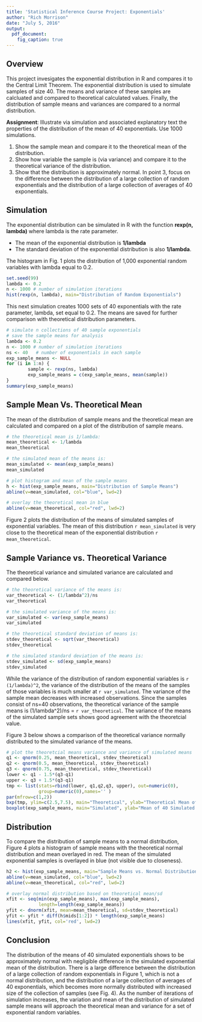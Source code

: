 ```yaml
---
title: 'Statistical Inference Course Project: Exponentials'
author: "Rich Morrison"
date: "July 5, 2016"
output: 
  pdf_document:
    fig_caption: true
---
```


## Overview
This project invesigates the exponential distribution in R and compares it to the Central Limit Theorem. The exponential distribution is used to simulate samples of size 40. The means and variance of these samples are calcluated and compared to theoretical calculated values. Finally, the distribution of sample means and variances are compared to a normal distribution.

**Assignment**: Illustrate via simulation and associated explanatory text the properties of the distribution of the mean of 40 exponentials. Use 1000 simulations.

1. Show the sample mean and compare it to the theoretical mean of the distribution.
2. Show how variable the sample is (via variance) and compare it to the theoretical variance of the distribution.
3. Show that the distribution is approximately normal. In point 3, focus on the difference between the distribution of a large collection of random exponentials and the distribution of a large collection of averages of 40 exponentials.

## Simulation
The exponential distribution can be simulated in R with the function **rexp(n, lambda)** where lambda is the rate parameter.  

* The mean of the exponential distribution is **1/lambda**
* The standard deviation of the exponential distribution is also **1/lambda**.  
 
The histogram in Fig. 1 plots the distribution of 1,000 exponential random variables with lambda equal to 0.2.  
 
```r
set.seed(99)
lambda <- 0.2
n <- 1000 # number of simulation iterations
hist(rexp(n, lambda), main="Distribution of Random Exponentials")
```

This next simulation creates 1000 sets of 40 exponentials with the rate parameter, lambda, set equal to 0.2. The means are saved for further comparison with theoretical distribution parameters. 

```r
# simulate n collections of 40 sample exponentials
# save the sample means for analysis
lambda <- 0.2
n <- 1000 # number of simulation iterations
ns <- 40   # number of exponentials in each sample
exp_sample_means <- NULL
for (i in 1:n) {
        sample <- rexp(ns, lambda)
        exp_sample_means = c(exp_sample_means, mean(sample))
}
summary(exp_sample_means)
```
 
## Sample Mean Vs. Theoretical Mean
The mean of the distribution of sample means and the theoretical mean are calculated and compared on a plot of the distribution of sample means. 

```r
# the theoretical mean is 1/lambda:
mean_theoretical <- 1/lambda
mean_theoretical

# the simulated mean of the means is:
mean_simulated <- mean(exp_sample_means)
mean_simulated

# plot histogram and mean of the sample means 
h <- hist(exp_sample_means, main="Distribution of Sample Means")
abline(v=mean_simulated, col="blue", lwd=2)

# overlay the theoretical mean in blue
abline(v=mean_theoretical, col="red", lwd=2)
```

Figure 2 plots the distribution of the means of simulated samples of exponential variables. The mean of this distribution `r mean_simulated` is very close to the theoretical mean of the exponential distribution `r mean_theoretical`. 

## Sample Variance vs. Theoretical Variance
The theoretical variance and simulated variance are calculated and compared below.

```r
# the theoretical variance of the means is:
var_theoretical <- (1/lambda^2)/ns
var_theoretical 

# the simulated variance of the means is:
var_simulated <- var(exp_sample_means)
var_simulated

# the theoretical standard deviation of means is:
stdev_theoretical <- sqrt(var_theoretical)
stdev_theoretical

# the simulated standard deviation of the means is:
stdev_simulated <- sd(exp_sample_means)
stdev_simulated
```

While the variance of the distribution of random exponential variables is `r (1/lambda)^2`, the variance of the distribution of the means of the samples of those variables is much smaller at `r var_simulated`.  The variance of the sample mean decreases with increased observations. Since the samples consist of ns=40 observations, the theoretical variance of the sample means is (1/lambda^2)/ns = `r var_theoretical`. The variance of the means of the simulated sample sets shows good agreement with the theoretcial value.  

Figure 3 below shows a comparison of the theoretical variance normally distributed to the simulated variance of the means. 

```r
# plot the theoretcial means variance and variance of simulated means
q1 <- qnorm(0.25, mean_theoretical, stdev_theoretical)
q2 <- qnorm(0.5, mean_theoretical, stdev_theoretical)
q3 <- qnorm(0.75, mean_theoretical, stdev_theoretical)
lower <- q1 - 1.5*(q3-q1)
upper <- q3 + 1.5*(q3-q1)
tmp <- list(stats=rbind(lower, q1,q2,q3, upper), out=numeric(0),
            group=numeric(0),names='' )
par(mfrow=c(1,2))
bxp(tmp, ylim=c(2.5,7.5), main="Theoretical", ylab="Theoretical Mean of Exp. Samples (lambda=0.2)")
boxplot(exp_sample_means, main="Simulated", ylab="Mean of 40 Simulated Exponentials (lambda=0.2)")
```

## Distribution
To compare the distribution of sample means to a normal distribution, Figure 4 plots a histogram of sample means with the theoretical normal distribution and mean overlayed in red.  The mean of the simulated exponential samples is overlayed in blue (not visible due to closeness).

```r
h2 <- hist(exp_sample_means, main="Sample Means vs. Normal Distribution")
abline(v=mean_simulated, col="blue", lwd=2)
abline(v=mean_theoretical, col="red", lwd=2)

# overlay normal distribution based on theoretical mean/sd
xfit <- seq(min(exp_sample_means), max(exp_sample_means),
            length=length(exp_sample_means))
yfit <- dnorm(xfit, mean=mean_theoretical, sd=stdev_theoretical)
yfit <- yfit * diff(h$mids[1:2]) * length(exp_sample_means)
lines(xfit, yfit, col='red', lwd=2)
```

## Conclusion

The distribution of the means of 40 simulated exponentials shows to be approximately normal with negligible difference in the simulated exponential mean of the distribution. There is a large difference between the distribution of a large collection of random exponentials in Figure 1, which is not a normal distribution, and the distribution of a large collection of averages of 40 exponentials, which becomes more normally distributed with increased size of the collection of samples (see Fig. 4). As the number of iterations of simulation increases, the variation and mean of the distribution of simulated sample means will approach the theoretical mean and variance for a set of exponential random variables.
